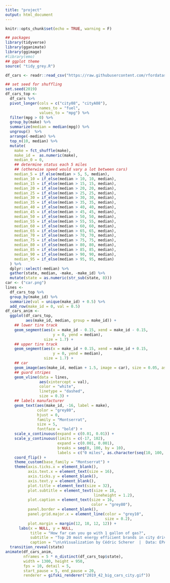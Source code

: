 ```yaml
---
title: "project"
output: html_document
---
```


```r
knitr::opts_chunk$set(echo = TRUE, warning = F)
```


```r
## packages
library(tidyverse)
library(gganimate)
library(ggimage)
#library(emo)
## ggplot theme
source( "tidy_grey.R")
```

```r
df_cars <- readr::read_csv("https://raw.githubusercontent.com/rfordatascience/tidytuesday/master/data/2019/2019-10-15/big_epa_cars.csv")
```


```r
## set seed for shuffling
set.seed(2019)
df_cars_top <- 
  df_cars %>%
  pivot_longer(cols = c("city08", "cityA08"), 
               names_to = "fuel",
               values_to = "mpg") %>%
  filter(mpg > 0) %>%
  group_by(make) %>%
  summarize(median = median(mpg)) %>%
  ungroup()  %>% 
  arrange(-median) %>% 
  top_n(10, median) %>%
  mutate(
    make = fct_shuffle(make),
    make_id =  as.numeric(make),
    median_0 = 0,  
    ## determine status each 5 miles
    ## (otherwise speed would vary a lot between cars)
    median_5 = if_else(median > 5, 5, median),
    median_10 = if_else(median > 10, 10, median),
    median_15 = if_else(median > 15, 15, median),
    median_20 = if_else(median > 20, 20, median),
    median_25 = if_else(median > 25, 25, median),
    median_30 = if_else(median > 30, 30, median),
    median_35 = if_else(median > 35, 35, median),
    median_40 = if_else(median > 40, 40, median),
    median_45 = if_else(median > 45, 45, median),
    median_50 = if_else(median > 50, 50, median),
    median_55 = if_else(median > 55, 55, median),
    median_60 = if_else(median > 60, 60, median),
    median_65 = if_else(median > 65, 65, median),
    median_70 = if_else(median > 70, 70, median),
    median_75 = if_else(median > 75, 75, median),
    median_80 = if_else(median > 80, 80, median),
    median_85 = if_else(median > 85, 85, median),
    median_90 = if_else(median > 90, 90, median),
    median_95 = if_else(median > 95, 95, median)
  ) %>% 
  dplyr::select(-median) %>% 
  gather(state, median, -make, -make_id) %>% 
  mutate(state = as.numeric(str_sub(state, 8)))
car <- ("car.png")
lines <-
  df_cars_top %>% 
  group_by(make_id) %>% 
  summarize(val = unique(make_id) + 0.5) %>% 
  add_row(make_id = 0, val = 0.5)
df_cars_anim <- 
  ggplot(df_cars_top, 
         aes(make_id, median, group = make_id)) +
    ## lower tire track
    geom_segment(aes(x = make_id - 0.15, xend = make_id - 0.15, 
                     y = 0, yend = median),
                 size = 1.7) +
    ## upper tire track
    geom_segment(aes(x = make_id + 0.15, xend = make_id + 0.15, 
                     y = 0, yend = median),
                 size = 1.7) +
    ## car
    geom_image(aes(make_id, median + 1.5, image = car), size = 0.05, asp = 0.7) +
    ## guard stripes 
    geom_vline(data = lines,
               aes(xintercept = val),
               color = "white",
               linetype = "dashed",
               size = 0.3) +
    ## labels manufacturer
    geom_text(aes(make_id, -16, label = make),
              color = "grey80",
              hjust = 0,
              family = "Montserrat",
              size = 5,
              fontface = "bold") +
    scale_x_continuous(expand = c(0.01, 0.01)) +
    scale_y_continuous(limits = c(-17, 102), 
                       expand = c(0.001, 0.001),
                       breaks = seq(0, 100, by = 10),
                       labels = c("0 miles", as.character(seq(10, 100, by = 10)))) + 
    coord_flip() + 
    theme_custom(base_family = "Montserrat") +
    theme(axis.ticks.x = element_blank(),
          axis.text.x = element_text(size = 16),
          axis.ticks.y = element_blank(),
          axis.text.y = element_blank(),
          plot.title = element_text(size = 32),
          plot.subtitle = element_text(size = 18,
                                       lineheight = 1.2),
          plot.caption = element_text(size = 16,
                                      color = "grey80"),
          panel.border = element_blank(),
          panel.grid.major.x = element_line(color = "grey10", 
                                            size = 0.2),
          plot.margin = margin(12, 18, 12, 12)) +
      labs(x = NULL, y = NULL,
           title = "How far can you go with 1 gallon of gas?",
           subtitle = "Top 20 most energy efficient brands in city driving. Estimates are based on median MPG and MPGe of all models since 1984.\n\n",
           caption = "\n\nVisualization by Cédric Scherer  |  Data: EPA  |  Icon: mynamepong via flaticon.com") +
  transition_reveal(state)
animate(df_cars_anim, 
        nframes = 5 * n_distinct(df_cars_top$state), 
        width = 1300, height = 950, 
        fps = 10, detail = 5, 
        start_pause = 5, end_pause = 20,
        renderer = gifski_renderer("2019_42_big_cars_city.gif"))

```

